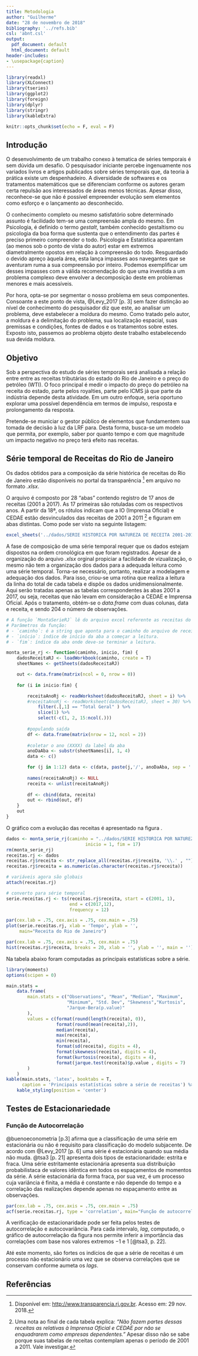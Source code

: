 ```yaml
---
title: Metodologia
author: "Guilherme"
date: "28 de novembro de 2018"
bibliography: '../refs.bib'
csl: 'abnt.csl'
output:
  pdf_document: default
  html_document: default
header-includes: 
- \usepackage{caption}
---
```

\renewcommand{\figurename}{Figura}
\captionsetup[table]{name=Tabela}

```r
library(readxl)
library(XLConnect)
library(tseries)
library(ggplot2)
library(foreign)
library(dplyr)
library(stringr)
library(kableExtra)

knitr::opts_chunk$set(echo = F, eval = F)
```

## Introdução
O desenvolvimento de um trabalho conexo à tematica de séries temporais é sem dúvida um desafio. O pesquisador iniciante percebe ingenuamente nos variados livros e artigos publicados sobre séries temporais que, da teoria à prática existe um despenhadeiro. A diversidade de softwares e os tratamentos matemáticos que se diferenciam conforme os autores geram certa repulsão aos interessados de áreas menos técnicas. Apesar disso, reconhece-se que não é possível empreender evolução sem elementos como esforço e o lançamento ao desconhecido. 

O conhecimento completo ou mesmo satisfatório sobre determinado assunto é facilidado tem-se uma compreensão ampla do mesmo. Em Psicologia, é definido o termo _gestalt_, também conhecido gestaltismo ou psicologia da boa forma que sustenta que o entendimento das partes é preciso primeiro compreender o todo. Psicologia e Estatística aparentam (ao menos sob o ponto de vista do autor) estar em extremos diametralmente opostos em relação à compreensão do todo. Resguardado o devido apreço àquela área, esta lança impasses aos navegantes que se aventuram ruma a sua compreensão por inteiro. Podemos exemplificar um desses impasses com a válida recomendação do que uma investida a um problema complexo deve envolver a decomposição deste em problemas menores e mais acessíveis.

Por hora, opta-se por segmentar o nosso problema em seus componentes. Consoante a este ponto de vista, @Levy_2017 [p. 3] sem fazer distinção ao nível de conhecimento do pesquisador diz que este, ao analisar um problema, deve estabelecer a moldura do mesmo. Como tratado pelo autor, a moldura é a delimitação do problema, sua localização espacial, suas premissas e condições, fontes de dados e os tratamentos sobre estes. Exposto isto, passemos ao problema objeto deste trabalho estabelecendo sua devida moldura. 

## Objetivo
Sob a perspectiva do estudo de séries temporais será analisada a relação entre entre as receitas tributárias do estado do Rio de Janeiro e o preço do petróleo (WTI). O foco principal é medir o impacto do preço do petróleo na receita do estado, parte pelos royalties, parte pelo ICMS já que parte da indústria depende desta atividade. Em um outro enfoque, seria oportuno explorar uma possível dependência em termos de impulso, resposta e prolongamento da resposta. 

Pretende-se municiar o gestor público de elementos que fundamentem sua tomada de decisão à luz da LRF para. Desta forma, busca-se um modelo que permita, por exemplo, saber por quanto tempo e com que magnitude um impacto negativo no preço terá efeito nas receitas.

## Série temporal de Receitas do Rio de Janeiro
Os dados obtidos para a composição da série histórica de receitas do Rio de Janeiro estão disponíveis no portal da transparência [^1] em arquivo no formato _.xlsx_.

[^1]: Disponível em: <http://www.transparencia.rj.gov.br>. Acesso em: 29 nov. 2018.

O arquivo é composto por 28 "abas" contendo registro de 17 anos de receitas (2001 a 2017). As 17 primeiras são rotuladas com os respectivos anos. A partir da 18ª, os rótulos indicam que a IO (Imprensa Oficial) e CEDAE estão desvinculados das receitas de 2001 a 2011 [^2] e figuram em abas distintas. Como pode ser visto na seguinte listagem:

[^2]: Uma nota ao final de cada tabela explica: _"Não fazem partes dessas receitas as relativas à Imprensa Oficial e CEDAE por não se enquadrarem como empresas dependentes."_ Apesar disso não se sabe porque suas tabelas de receitas contemplam apenas o período de 2001 a 2011. Vale investigar.

```r
excel_sheets('../dados/SERIE HISTORICA POR NATUREZA DE RECEITA 2001-2017.xlsx')
```

A fase de composição de uma série temporal requer que os dados estejam dispostos na ordem cronológica em que foram registrados. Apesar de a organização do arquivo _.xlsx_ orginal propiciar a facilidade de vizualização, o mesmo não tem a organização dos dados para a adequada leitura como uma série temporal. Torna-se necessário, portanto, realizar a modelagem e adequação dos dados. Para isso, criou-se uma rotina que realiza a leitura da linha do total de cada tabela e dispõe os dados unidimensionalmente. Aqui serão tratadas apenas as tabelas correspondentes às abas 2001 a 2017, ou seja, receitas que não levam em consideração a CEDAE e Imprensa Oficial. Após o tratamento, obtém-se o _data.frame_ com duas colunas, data e receita, e sendo 204 o número de observações.

```r
# A função `MontaSerieRJ` lê do arquivo excel referente as receitas do RJ ao longo dos anos e monta uma série temporal com base nas  datas e valores. 
# Parâmetros da função:
# - `caminho`: é a string que aponta para o caminho do arquivo de receitas.
# - `início`: índice de início da aba a começar a leitura.
# - `fim`: índice da aba onde deve-se terminar a leitura.

monta_serie_rj <- function(caminho, inicio, fim) {
    dadosReceitaRJ <- loadWorkbook(caminho, create = T)
    sheetNames <- getSheets(dadosReceitaRJ)

    out <- data.frame(matrix(ncol = 0, nrow = 0))
    
    for (i in inicio:fim) {

        receitaAnoRj <- readWorksheet(dadosReceitaRJ, sheet = i) %>% 
        #receitaAnoRj <- readWorksheet(dadosReceitaRJ, sheet = 30) %>% 
            filter(.[,1] == "Total Geral" ) %>% 
            slice(1) %>% 
            select(-c(1, 2, 15:ncol(.)))
        
        #populando saída
        df <- data.frame(matrix(nrow = 12, ncol = 2))
        
        #coletar o ano (XXXX) da label da aba
        anoDaAba <- substr(sheetNames[i], 1, 4)
        data <- c()

        for (j in 1:12) data <- c(data, paste(j,'/', anoDaAba, sep = ''))
        
        names(receitaAnoRj) <- NULL
        receita <- unlist(receitaAnoRj)
        
        df <- cbind(data, receita)
        out <- rbind(out, df)
    }
    out
}

```

O gráfico com a evolução das receitas é apresentado na figura \ref{fig:serie-receita}.

```r
dados <- monta_serie_rj(caminho = "../dados/SERIE HISTORICA POR NATUREZA DE RECEITA 2001-2017.xlsx",
                              inicio = 1, fim = 17)
rm(monta_serie_rj)
receitas.rj <- dados
receitas.rj$receita <- str_replace_all(receitas.rj$receita, '\\.' , "")
receitas.rj$receita = as.numeric(as.character(receitas.rj$receita))

# variáveis agora são globais
attach(receitas.rj)

# converto para série temporal
serie.receitas.rj <- ts(receitas.rj$receita, start = c(2001, 1), 
                        end = c(2017,12),
                        frequency = 12)

par(cex.lab = .75, cex.axis = .75, cex.main = .75)
plot(serie.receitas.rj, xlab = 'Tempo', ylab = '', 
     main="Receita do Rio de Janeiro")
```

```r
par(cex.lab = .75, cex.axis = .75, cex.main = .75)
hist(receitas.rj$receita, breaks = 20, xlab = '', ylab = '', main = '')
```

Na tabela abaixo foram computadas as principais estatísticas sobre a série.

```r
library(moments)
options(scipen = 0)

main.stats = 
    data.frame(
        main.stats = c("Observations", "Mean", "Median", "Maximum", 
                       "Minimum", "Std. Dev", "Skewness","Kurtosis", 
                       "Jarque-Bera(p.value)"
        ), 
        values = c(format(round(length(receita), 0)),
                   format(round(mean(receita),2)),
                   median(receita),
                   max(receita),
                   min(receita),
                   format(sd(receita), digits = 4),
                   format(skewness(receita), digits = 4),
                   format(kurtosis(receita), digits = 4),
                   format(jarque.test(receita)$p.value , digits = 7)
        )
    )
kable(main.stats, 'latex', booktabs = T, 
      caption = 'Principais estatísticas sobre a série de receitas') %>% 
    kable_styling(position = 'center')
```

## Testes de Estacionariedade
### Função de Autocorrelação
@buenoeconometria [p.3] afirma que a classificação de uma série em estacionária ou não é requisito para classificação do modelo subjacente. De acordo com @Levy_2017 [p. 6] uma série é estacionária quando sua média não muda. @tsa3 [p. 21] apresenta dois tipos de estacionaridade: estrita e fraca. Uma série estritamente estacionária apresenta sua distribuição probabilistaca de valores idêntica em todos os espaçamentos de momentos da série. A série estacionária da forma fraca, por sua vez, é um processo cuja variância é finita, a média é constante e não depende do tempo e a correlação das realizações depende apenas no espaçamento entre as observações.

```r
par(cex.lab = .75, cex.axis = .75, cex.main = .75)
acf(serie.receitas.rj, type = 'correlation', main="Função de autocorrelação")
```

A verificação de estacionaridade pode ser feita pelos testes de autocorrelação e autocovariância. Para cada intervalo, _lag_, computado, o gráfico de autocorrelação da figura \ref{fig:acf} nos permite inferir a importância das correlações com base nos valores extremos $-1$ e $1$ [@tsa3, p. 22].

Até este momento, são fortes os indícios de que a série de receitas é um processo não estacionário uma vez que se observa correlações que se conservam conforme aumeta os _lags_.


\pagebreak

## Referências
